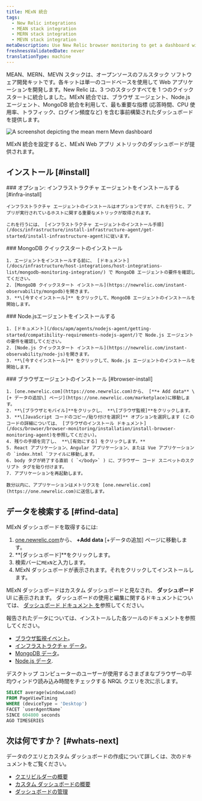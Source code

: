 ```yaml
---
title: MExN 統合
tags:
  - New Relic integrations
  - MEAN stack integration
  - MERN stack integration
  - MEVN stack integration
metaDescription: Use New Relic browser monitoring to get a dashboard with metrics from your MExN stack.
freshnessValidatedDate: never
translationType: machine
---
```



MEAN、MERN、MEVN スタックは、オープンソースのフルスタック ソフトウェア開発キットです。各キットは単一のコードベースを使用して Web アプリケーションを開発します。New Relic は、3 つのスタックすべてを 1 つのクイックスタートに統合しました。MExN 統合では、ブラウザ エージェント、Node.js エージェント、MongoDB 統合を利用して、最も重要な指標 (応答時間、CPU 使用率、トラフィック、ログイン頻度など) を含む事前構築されたダッシュボードを提供します。

<img
  title="Mean Mern Mevn dashboard"
  alt="A screenshot depicting the mean mern Mevn dashboard"
  src={infrastructureMeanMernMevnIntegrationDashboard}
/>

<figcaption>
  MExN 統合を設定すると、MExN Web アプリ メトリックのダッシュボードが提供されます。
</figcaption>

## インストール [#install]

<Steps>
  <Step>
    ### オプション: インフラストラクチャ エージェントをインストールする [#infra-install]

    インフラストラクチャ エージェントのインストールはオプションですが、これを行うと、アプリが実行されているホストに関する重要なメトリックが取得されます。

    これを行うには、 [インフラストラクチャ エージェントのインストール手順](/docs/infrastructure/install-infrastructure-agent/get-started/install-infrastructure-agent)に従います。
  </Step>

  <Step>
    ### MongoDB クイックスタートのインストール

    1. エージェントをインストールする前に、 [ドキュメント](/docs/infrastructure/host-integrations/host-integrations-list/mongodb-monitoring-integration/) で MongoDB エージェントの要件を確認してください。
    2. [MongoDB クイックスタート インストール](https://newrelic.com/instant-observability/mongodb)を開きます。
    3. **\[今すぐインストール]** をクリックして、MongoDB エージェントのインストールを開始します。
  </Step>

  <Step>
    ### Node.jsエージェントをインストールする

    1. [ドキュメント](/docs/apm/agents/nodejs-agent/getting-started/compatibility-requirements-nodejs-agent/)で Node.js エージェントの要件を確認してください。
    2. [Node.js クイックスタート インストール](https://newrelic.com/instant-observability/node-js)を開きます。
    3. **\[今すぐインストール]** をクリックして、Node.js エージェントのインストールを開始します。
  </Step>

  <Step>
    ### ブラウザエージェントのインストール [#browser-install]

    1. [one.newrelic.com](https://one.newrelic.com)から、 [**+ Add data** \[+ データの追加\] ページ](https://one.newrelic.com/marketplace)に移動します。
    2. **\[ブラウザとモバイル]**をクリックし、 **\[ブラウザ監視]**をクリックします。
    3. **\[JavaScript コードのコピー/貼り付けを選択]** オプションを選択します (このコードの詳細については、 [ブラウザのインストール ドキュメント](/docs/browser/browser-monitoring/installation/install-browser-monitoring-agent)を参照してください)。
    4. 残りの手順を完了し、 **\[有効にする] をクリックします。**
    5. React アプリケーション、Angular アプリケーション、または Vue アプリケーションの `index.html `ファイルに移動します。
    6. body タグが終了する直前 ( `</body>` ) に、ブラウザー コード スニペットのスクリプト タグを貼り付けます。
    7. アプリケーションを再起動します。

    数分以内に、アプリケーションはメトリクスを [one.newrelic.com](https://one.newrelic.com)に送信します。
  </Step>
</Steps>

## データを検索する [#find-data]

MExN ダッシュボードを取得するには:

1. [one.newrelic.com](https://one.newrelic.com)から、 **+Add data** \[+データの追加] ページに移動します。
2. **\[ダッシュボード]**をクリックします。
3. 検索バーに`MExN`と入力します。
4. MExN ダッシュボードが表示されます。それをクリックしてインストールします。

MExN ダッシュボードはカスタム ダッシュボードと見なされ、 **ダッシュボード** UI に表示されます。 ダッシュボードの使用と編集に関するドキュメントについては、 [ダッシュボード ドキュメント を](/docs/query-your-data/explore-query-data/dashboards/introduction-dashboards)参照してください。

報告されたデータについては、インストールした各ツールのドキュメントを参照してください。

* [ブラウザ監視イベント](/docs/data-apis/understand-data/event-data/events-reported-browser-monitoring)。
* [インフラストラクチャ データ](/docs/infrastructure/manage-your-data/data-instrumentation/default-infrastructure-monitoring-data/#infrastructure-events)。
* [MongoDB データ](/docs/infrastructure/host-integrations/host-integrations-list/mongodb/mongodb-monitoring-integration-new/#find-and-use/)。
* [Node.js データ](/docs/apm/agents/nodejs-agent/getting-started/introduction-new-relic-nodejs/).

デスクトップ コンピューターのユーザーが使用するさまざまなブラウザーの平均ウィンドウ読み込み時間をチェックする NRQL クエリを次に示します。

```sql
SELECT average(windowLoad) 
FROM PageViewTiming 
WHERE (deviceType = 'Desktop') 
FACET `userAgentName` 
SINCE 604800 seconds 
AGO TIMESERIES
```

## 次は何ですか？ [#whats-next]

データのクエリとカスタム ダッシュボードの作成について詳しくは、次のドキュメントをご覧ください。

* [クエリビルダーの概要](/docs/query-your-data/explore-query-data/query-builder/introduction-query-builder)
* [カスタム ダッシュボードの概要](/docs/query-your-data/explore-query-data/dashboards/introduction-dashboards)
* [ダッシュボードの管理](/docs/query-your-data/explore-query-data/dashboards/manage-your-dashboard)